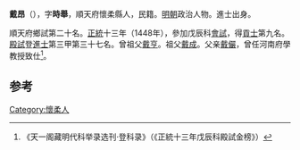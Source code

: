 '''戴昂'''（{{bd|1411年||？}}），字'''時舉'''，順天府懷柔縣人，民籍。[[明朝|明朝]]政治人物。進士出身。

順天府鄉試第二十名。[[正统_(年号)|正統]]十三年（1448年），參加戊辰科[[會試|會試]]，得[[貢士|貢士]]第九名。[[殿試|殿試]]登[[進士|進士]]第三甲第三十七名。曾祖父[[戴亨|戴亨]]。祖父[[戴成|戴成]]。父亲[[戴儼|戴儼]]，曾任河南府學教授致仕<ref>《天一阁藏明代科举录选刊·登科录》（《正統十三年戊辰科殿試金榜》）</ref>。

==参考==
{{reflist}}
{{明朝人物小作品}}
{{正統十三年戊辰科殿試金榜}}

[[Category:懷柔人|Category:懷柔人]]